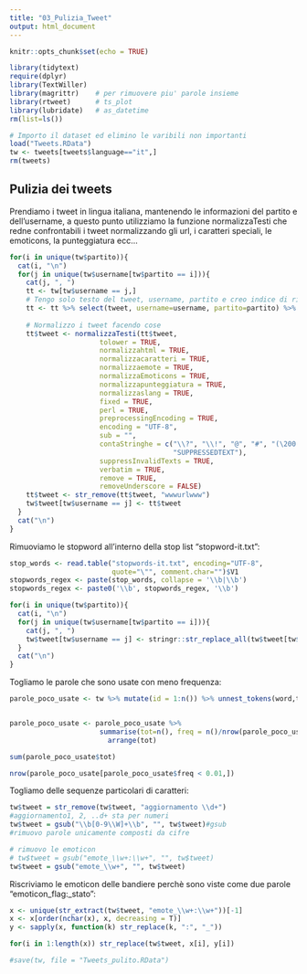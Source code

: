 ```yaml
---
title: "03_Pulizia_Tweet"
output: html_document
---
```


```r
knitr::opts_chunk$set(echo = TRUE)
```


```r
library(tidytext)
require(dplyr)
library(TextWiller)
library(magrittr)    # per rimuovere piu' parole insieme
library(rtweet)      # ts_plot
library(lubridate)   # as_datetime
rm(list=ls())

# Importo il dataset ed elimino le varibili non importanti
load("Tweets.RData")
tw <- tweets[tweets$language=="it",]
rm(tweets)
```

## Pulizia dei tweets
Prendiamo i tweet in lingua italiana, mantenendo le informazioni del partito e dell'username, a questo punto utilizziamo la funzione normalizzaTesti che redne confrontabili i tweet normalizzando gli url, i caratteri speciali, le emoticons, la punteggiatura ecc...

```r
for(i in unique(tw$partito)){
  cat(i, "\n")
  for(j in unique(tw$username[tw$partito == i])){
    cat(j, ", ")
    tt <- tw[tw$username == j,]
    # Tengo solo testo del tweet, username, partito e creo indice di riga
    tt <- tt %>% select(tweet, username=username, partito=partito) %>% mutate(id = 1:n())
    
    # Normalizzo i tweet facendo cose
    tt$tweet <- normalizzaTesti(tt$tweet,
                      tolower = TRUE,
                      normalizzahtml = TRUE,
                      normalizzacaratteri = TRUE,
                      normalizzaemote = TRUE,
                      normalizzaEmoticons = TRUE,
                      normalizzapunteggiatura = TRUE,
                      normalizzaslang = TRUE,
                      fixed = TRUE,
                      perl = TRUE,
                      preprocessingEncoding = TRUE,
                      encoding = "UTF-8",
                      sub = "",
                      contaStringhe = c("\\?", "\\!", "@", "#", "(\200|euro)", "(\\$|dollar)",
                                        "SUPPRESSEDTEXT"),
                      suppressInvalidTexts = TRUE,
                      verbatim = TRUE,
                      remove = TRUE,
                      removeUnderscore = FALSE)
    tt$tweet <- str_remove(tt$tweet, "wwwurlwww")
    tw$tweet[tw$username == j] <- tt$tweet
  }
  cat("\n")
}
```

Rimuoviamo le stopword all'interno della stop list "stopword-it.txt":
```r
stop_words <- read.table("stopwords-it.txt", encoding="UTF-8",
                         quote="\"", comment.char="")$V1
stopwords_regex <- paste(stop_words, collapse = '\\b|\\b')
stopwords_regex <- paste0('\\b', stopwords_regex, '\\b')

for(i in unique(tw$partito)){
  cat(i, "\n")
  for(j in unique(tw$username[tw$partito == i])){
    cat(j, ", ")
    tw$tweet[tw$username == j] <- stringr::str_replace_all(tw$tweet[tw$username == j], stopwords_regex, "")
  }
  cat("\n")
}

```
Togliamo le parole che sono usate con meno frequenza:
```r
parole_poco_usate <- tw %>% mutate(id = 1:n()) %>% unnest_tokens(word,tweet) %>% group_by(id) %>% group_by(word)  


parole_poco_usate <- parole_poco_usate %>% 
                      summarise(tot=n(), freq = n()/nrow(parole_poco_usate)) %>% 
                        arrange(tot) 

sum(parole_poco_usate$tot)

nrow(parole_poco_usate[parole_poco_usate$freq < 0.01,])
```


Togliamo delle sequenze particolari di caratteri:
```r
tw$tweet = str_remove(tw$tweet, "aggiornamento \\d+")
#aggiornamento1, 2, ..d+ sta per numeri
tw$tweet = gsub("\\b[0-9\\W]+\\b", "", tw$tweet)#gsub 
#rimuovo parole unicamente composti da cifre

# rimuovo le emoticon
# tw$tweet = gsub("emote_\\w+:\\w+", "", tw$tweet)
tw$tweet = gsub("emote_\\w+", "", tw$tweet)
```

Riscriviamo le emoticon delle bandiere perchè sono viste come due parole "emoticon_flag:_stato":
```r
x <- unique(str_extract(tw$tweet, "emote_\\w+:\\w+"))[-1]
x <- x[order(nchar(x), x, decreasing = T)]
y <- sapply(x, function(k) str_replace(k, ":", "_"))

for(i in 1:length(x)) str_replace(tw$tweet, x[i], y[i])
```





```r
#save(tw, file = "Tweets_pulito.RData")
```
